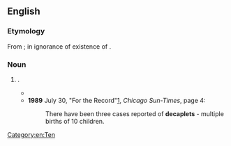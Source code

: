 ==English==

===Etymology===
From {{af|en|deca-|t1=[[ten]]|-ple|t2=[[multiply]]|-et|t3=''forming [[diminutive]]s''}}; in ignorance of existence of {{m|en|decuplet}}.

===Noun===
{{en-noun}}

# {{alt form|en|decuplet}}.
#* {{quote-text|en|year=1956|author=Peter Fleming|title=My Aunt's Rhinoceros, and Other Reflections|page=78|url=http://books.google.com/books?id=xfs1AAAAMAAJ],|passage="Medical opinion is that reported instances of multiple [human] births in excess of seven must be looked on with great suspicion," they write sternly; yet they do not deny us a somehow tantalizing glimpse of Ann Birch who, in 1781, is alleged to have produced '''decaplets''' of whom one girl survived to marry a Mr. Platt of Leeds.}}
#* '''1989''' July 30, "For the Record"[http://nl.newsbank.com/nl-search/we/Archives?p_product=CSTB&p_text_direct-0=0EB36E6E27B9A0B2], ''Chicago Sun-Times'', page 4:
#*: There have been three cases reported of '''decaplets''' - multiple births of 10 children. <!-- this and other News Archive results appear to depend on Guinness -->

[[Category:en:Ten]]